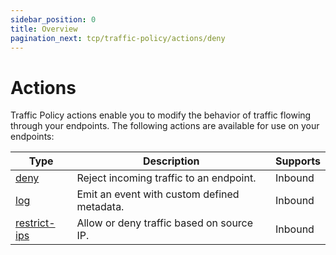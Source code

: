 ```yaml
---
sidebar_position: 0
title: Overview
pagination_next: tcp/traffic-policy/actions/deny
---
```


# Actions

Traffic Policy actions enable you to modify the behavior of traffic flowing through your endpoints. The following actions are available for use on your endpoints:

| Type                         | Description                                 | Supports |
| ---------------------------- | ------------------------------------------- | -------- |
| [deny](deny)                 | Reject incoming traffic to an endpoint.     | Inbound  |
| [log](log)                   | Emit an event with custom defined metadata. | Inbound  |
| [restrict-ips](restrict-ips) | Allow or deny traffic based on source IP.   | Inbound  |

